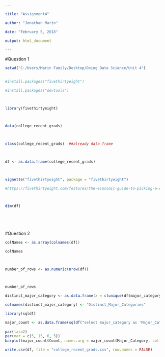 ```yaml
---

title: "Assignment4"

author: "Jonathan Marin"

date: "February 5, 2018"

output: html_document

---
```


 

#Question 1

 

```r

 
setwd("C:/Users/Marin Family/Desktop/Doing Data Science/Unit 4")
 

#install.packages("fivethirtyeight")

#install.packages("devtools")

 

library(fivethirtyeight)

 

data(college_recent_grads) 

 

class(college_recent_grads)  ##already data frame

 

df <- as.data.frame(college_recent_grads)

 

vignette("fivethirtyeight", package = "fivethirtyeight")

#https://fivethirtyeight.com/features/the-economic-guide-to-picking-a-college-major/

 

dim(df)

 

 

```

 

#Question 2

 

```r

 

colNames <- as.array(colnames(df))

colNames

 

number_of_rows <- as.numeric(nrow(df))

 

number_of_rows

distinct_major_category <- as.data.frame(x = c(unique(df$major_category)))

colnames(distinct_major_category) <- "Distinct_Major_Categories"

library(sqldf)

major_count <- as.data.frame(sqldf("select major_category as 'Major_Category', count(major_category) as 'Count' from df group by major_category"))
 
par(las=2)
par(mar = c(5, 15, 6, 5))
barplot(major_count$Count, names.arg = major_count$Major_Category, col = "Red", main = "Counts of Major Categories",  xlab = "Count",  horiz = TRUE)

write.csv(df, file = "college_recent_grads.csv", row.names = FALSE)


```


